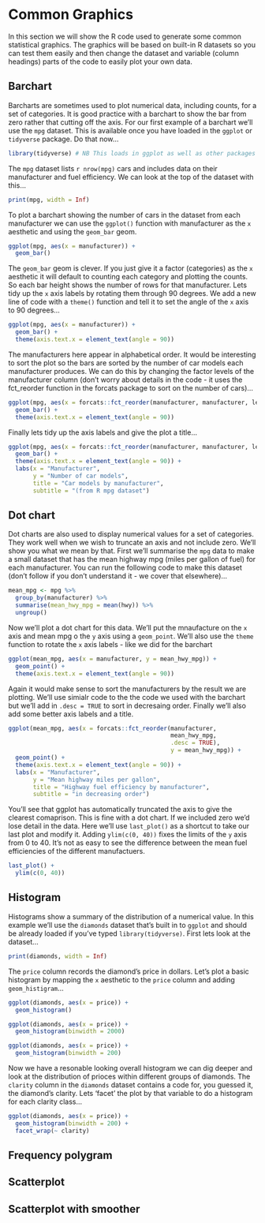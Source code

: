 # Common Graphics {#common_graphics}

In this section we will show the R code used to generate some common statistical graphics. The graphics will be based on built-in R datasets so you can test them easily and then change the dataset and variable (column headings) parts of the code to easily plot your own data.

## Barchart

Barcharts are sometimes used to plot numerical data, including counts, for a set of categories. It is good practice with a barchart to show the bar from zero rather that cutting off the axis. For our first example of a barchart we'll use the `mpg` dataset. This is available once you have loaded in the `ggplot` or `tidyverse` package. Do that now...

```r
library(tidyverse) # NB This loads in ggplot as well as other packages
```

The `mpg` dataset lists `r nrow(mpg)` cars and includes data on their manufacturer and fuel efficiency. We can look at the top of the dataset with this...

```r
print(mpg, width = Inf)
```

To plot a barchart showing the number of cars in the dataset from each manufacturer we can use the `ggplot()` function with manufacturer as the `x` aesthetic and using the `geom_bar` geom.

```r
ggplot(mpg, aes(x = manufacturer)) +
  geom_bar()
```


The `geom_bar` geom is clever. If you just give it a factor (categories) as the `x` aesthetic it will default to counting each category and plotting the counts. So each bar height shows the number of rows for that manufacturer. Lets tidy up the `x` axis labels by rotating them through 90 degrees. We add a new line of code with a `theme()` function and tell it to set the angle of the `x` axis to 90 degrees...

```r
ggplot(mpg, aes(x = manufacturer)) +
  geom_bar() +
  theme(axis.text.x = element_text(angle = 90))
```

The manufacturers here appear in alphabetical order. It would be interesting to sort the plot so the bars are sorted by the number of car models each manufacturer produces. We can do this by changing the factor levels of the manufacturer column (don't worry about details in the code - it uses the fct_reorder function in the forcats package to sort on the number of cars)...

```r
ggplot(mpg, aes(x = forcats::fct_reorder(manufacturer, manufacturer, length))) +
  geom_bar() +
  theme(axis.text.x = element_text(angle = 90))
```

Finally lets tidy up the axis labels and give the plot a title...

```r
ggplot(mpg, aes(x = forcats::fct_reorder(manufacturer, manufacturer, length))) +
  geom_bar() +
  theme(axis.text.x = element_text(angle = 90)) +
  labs(x = "Manufacturer",
       y = "Number of car models",
       title = "Car models by manufacturer",
       subtitle = "(from R mpg dataset")
```


## Dot chart

Dot charts are also used to display numerical values for a set of categories. They work well when we wish to truncate an axis and not include zero. We'll show you what we mean by that. First we'll summarise the `mpg` data to make a small dataset that has the mean highway mpg (miles per gallon of fuel) for each manufacturer. You can run the following code to make this dataset (don't follow if you don't understand it - we cover that elsewhere)...

```r
mean_mpg <- mpg %>% 
  group_by(manufacturer) %>% 
  summarise(mean_hwy_mpg = mean(hwy)) %>% 
  ungroup()
```

Now we'll plot a dot chart for this data. We'll put the mnaufacture on the `x` axis and mean mpg o the `y` axis using a `geom_point`. We'll also use the `theme` function to rotate the `x` axis labels - like we did for the barchart

```r
ggplot(mean_mpg, aes(x = manufacturer, y = mean_hwy_mpg)) +
  geom_point() +
  theme(axis.text.x = element_text(angle = 90))
```

Again it would make sense to sort the manufacturers by the result we are plotting. We'll use simialr code to the the code we used with the barchart but we'll add in `.desc = TRUE` to sort in decresaing order. Finally we'll also add some better axis labels and a title.

```r
ggplot(mean_mpg, aes(x = forcats::fct_reorder(manufacturer,
                                              mean_hwy_mpg,
                                              .desc = TRUE),
                                              y = mean_hwy_mpg)) +
  geom_point() +
  theme(axis.text.x = element_text(angle = 90)) +
  labs(x = "Manufacturer",
       y = "Mean highway miles per gallon",
       title = "Highway fuel efficiency by manufacturer",
       subtitle = "in decreasing order")
```

You'll see that  ggplot has automatically truncated the axis to give the clearest comaprison. This is fine with a dot chart. If we included zero we'd lose detail in the data. Here we'll use `last_plot()` as a shortcut to take our last plot and modify it. Adding `ylim(c(0, 40))` fixes the limits of the `y` axis from 0 to 40. It's not as easy to see the difference between the mean fuel efficiencies of the different manufactuers.

```r
last_plot() +
  ylim(c(0, 40))
```

## Histogram

Histograms show a summary of the distribution of a numerical value. In this example we'll use the `diamonds` dataset that's built in to `ggplot` and should be already loaded if you've typed `library(tidyverse)`. First lets look at the dataset...

```r
print(diamonds, width = Inf)
```

The `price` column records the diamond's price in dollars. Let's plot a basic histogram by mapping the `x` aesthetic to the `price` column and adding `geom_histigram`...

```r
ggplot(diamonds, aes(x = price)) +
  geom_histogram()
```

```r
ggplot(diamonds, aes(x = price)) +
  geom_histogram(binwidth = 2000)
```

```r
ggplot(diamonds, aes(x = price)) +
  geom_histogram(binwidth = 200)
```


Now we have a resonable looking overall histogram we can dig deeper and look at the distribution of prioces within different groups of diamonds. The  `clarity` column in the `diamonds` dataset contains a code for, you guessed it, the diamond's clarity. Lets 'facet' the plot by that variable to do a histogram for each clarity class...

```r
ggplot(diamonds, aes(x = price)) +
  geom_histogram(binwidth = 200) +
  facet_wrap(~ clarity)
```




## Frequency polygram
## Scatterplot
## Scatterplot with smoother
